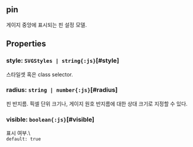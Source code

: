 ## pin
게이지 중앙에 표시되는 핀 설정 모델.
## Properties

### style: `SVGStyles | string{:js}`[#style]
스타일셋 혹은 class selector.  

### radius: `string | number{:js}`[#radius]
핀 반지름.
픽셀 단위 크기나, 게이지 원호 반지름에 대한 상대 크기로 지정할 수 있다.  

### visible: `boolean{:js}`[#visible]
표시 여부.\  
`default: true`  
